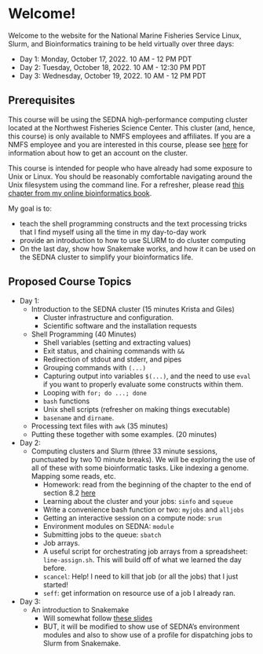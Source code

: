 # Welcome! {.unnumbered}

Welcome to the website for the National Marine Fisheries Service
Linux, Slurm, and Bioinformatics training to be held virtually
over three days:

* Day 1: Monday, October 17, 2022. 10 AM - 12 PM PDT
* Day 2: Tuesday, October 18, 2022. 10 AM - 12:30 PM PDT
* Day 3: Wednesday, October 19, 2022. 10 AM - 12 PM PDT


## Prerequisites

This course will be using the SEDNA high-performance computing
cluster located at the Northwest Fisheries Science Center. This cluster
(and, hence, this course)
is only available to NMFS employees and affiliates. If you are a NMFS
employee and you are interested in this course, please see 
[here](https://docs.google.com/document/d/1nn0T0OWEsQCBoCdaH6DSY69lQSbK3XnPlseyyQuU2Lc/edit#heading=h.qpx57rvxr0sj) for information about how to
get an account on the cluster. 

This course is intended for people who have already had some exposure
to Unix or Linux.  You should be reasonably comfortable navigating around 
the Unix filesystem using the command line.
For a refresher, please read [this chapter from my
online bioinformatics book](https://eriqande.github.io/eca-bioinf-handbook/essential-unixlinux-terminal-knowledge.html).

My goal is to:

- teach the shell programming constructs and
the text processing tricks that I find myself using all the time in my 
day-to-day work
- provide an introduction to how to use SLURM to do cluster computing
- On the last day, show how Snakemake works, and how it can be used on the
SEDNA cluster to simplify your bioinformatics life.

## Proposed Course Topics

* Day 1:
    - Introduction to the SEDNA cluster (15 minutes Krista and Giles)
        - Cluster infrastructure and configuration.
        - Scientific software and the installation requests
    - Shell Programming (40 Minutes)
        - Shell variables (setting and extracting values)
        - Exit status, and chaining commands with `&&`
        - Redirection of stdout and stderr, and pipes
        - Grouping commands with `(...)`
        - Capturing output into variables `$(...)`, and the need to use
        `eval` if you want to properly evaluate some constructs within them.
        - Looping with `for; do ...; done`
        - `bash` functions
        - Unix shell scripts (refresher on making things executable)
        - `basename` and `dirname`.
    - Processing text files with `awk` (35 minutes)
    - Putting these together with some examples. (20 minutes)
* Day 2:
    - Computing clusters and Slurm (three 33 minute sessions,
    punctuated by two 10 minute breaks).  We will be exploring the
    use of all of these with some bioinformatic tasks.  Like indexing
    a genome. Mapping some reads, etc.
        - Homework: read from the beginning of the chapter
        to the end of section 8.2   [here](https://eriqande.github.io/eca-bioinf-handbook/chap-HPCC.html)
        - Learning about the cluster and your jobs: `sinfo` and `squeue`
        - Write a convenience bash function or two: `myjobs` and `alljobs`
        - Getting an interactive session on a compute node: `srun`
        - Environment modules on SEDNA: `module`
        - Submitting jobs to the queue: `sbatch`
        - Job arrays.
        - A useful script for orchestrating job arrays from a spreadsheet: `line-assign.sh`.  This will build off of
          what we learned the day before.
        - `scancel`: Help!  I need to kill that job (or all the jobs) that I just started!
        - `seff`: get information on resource use of a job I already ran.

* Day 3:
    - An introduction to Snakemake
        - Will somewhat follow [these slides](https://eriqande.github.io/con-gen-2022/slides/snake-slides.html#/section)
        - BUT, it will be modified to show use of SEDNA's environment modules
        and also to show use of a profile for dispatching jobs to Slurm from
        Snakemake.


